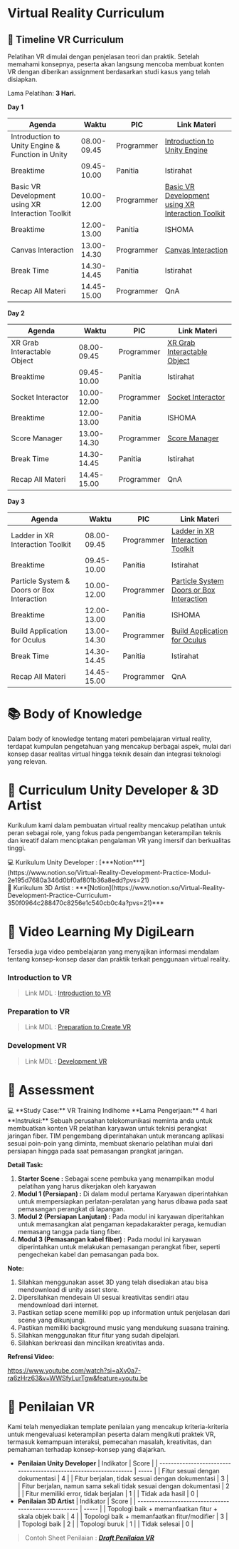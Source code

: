 # Virtual Reality Curriculum

## 📆 Timeline VR Curriculum

Pelatihan VR dimulai dengan penjelasan teori dan praktik. Setelah memahami konsepnya, peserta akan langsung mencoba membuat konten VR dengan diberikan assignment berdasarkan studi kasus yang telah disiapkan.

Lama Pelatihan: **3 Hari.**

**Day 1**

| Agenda                                                                                              | Waktu       | PIC        | Link Materi                                                                                                                                                         |
| --------------------------------------------------------------------------------------------------- | ----------- | ---------- | ------------------------------------------------------------------------------------------------------------------------------------------------------------------- |
| Introduction to Unity Engine & Function in Unity                                                    | 08.00-09.45 | Programmer | [Introduction to Unity Engine](/curriculum/intro)                                          |
| Breaktime                                                                                           | 09.45-10.00 | Panitia    | Istirahat                                                                                                                                                           |
| Basic VR Development using XR Interaction Toolkit                                                   | 10.00-12.00 | Programmer | [Basic VR Development using XR Interaction Toolkit](/curriculum/basic) |
| Breaktime                                                                                           | 12.00-13.00 | Panitia    | ISHOMA                                                                                                                                                              |
| Canvas Interaction                                                                                  | 13.00-14.30 | Programmer | [Canvas Interaction](/curriculum/canvas)                                                               |
| Break Time                                                                                          | 14.30-14.45 | Panitia    | Istirahat                                                                                                                                                           |
| Recap All Materi                                                                                    | 14.45-15.00 | Programmer | QnA                                                                                                                                                                 |

**Day 2**

| Agenda                      | Waktu       | PIC        | Link Materi                                                                                                             |
| --------------------------- | ----------- | ---------- | ----------------------------------------------------------------------------------------------------------------------- |
| XR Grab Interactable Object | 08.00-09.45 | Programmer | [XR Grab Interactable Object](/curriculum/grab) |
| Breaktime                   | 09.45-10.00 | Panitia    | Istirahat                                                                                                               |
| Socket Interactor           | 10.00-12.00 | Programmer | [Socket Interactor](/curriculum/socket)                     |
| Breaktime                   | 12.00-13.00 | Panitia    | ISHOMA                                                                                                                  |
| Score Manager               | 13.00-14.30 | Programmer | [Score Manager](/curriculum/score)                             |
| Break Time                  | 14.30-14.45 | Panitia    | Istirahat                                                                                                               |
| Recap All Materi            | 14.45-15.00 | Programmer | QnA                                                                                                                     |

**Day 3**

| Agenda                                     | Waktu       | PIC        | Link Materi                                                                                                                                                                                                       |
| ------------------------------------------ | ----------- | ---------- | ----------------------------------------------------------------------------------------------------------------------------------------------------------------------------------------------------------------- |
| Ladder in XR Interaction Toolkit           | 08.00-09.45 | Programmer | [Ladder in XR Interaction Toolkit](/curriculum/ladder)                                                                                |
| Breaktime                                  | 09.45-10.00 | Panitia    | Istirahat                                                                                                                                                                                                         |
| Particle System & Doors or Box Interaction | 10.00-12.00 | Programmer | [Particle System](/curriculum/particle) <br/>[Doors or Box Interaction](/curriculum/doors)|
| Breaktime                                  | 12.00-13.00 | Panitia    | ISHOMA                                                                                                                                                                                                            |
| Build Application for Oculus               | 13.00-14.30 | Programmer | [Build Application for Oculus](/curriculum/build)                                                                                        |
| Break Time                                 | 14.30-14.45 | Panitia    | Istirahat                                                                                                                                                                                                         |
| Recap All Materi                           | 14.45-15.00 | Programmer | QnA                                                                                                                                                                                                               |


# 📚 Body of Knowledge

Dalam body of knowledge tentang materi pembelajaran virtual reality, terdapat kumpulan pengetahuan yang mencakup berbagai aspek, mulai dari konsep dasar realitas virtual hingga teknik desain dan integrasi teknologi yang relevan.



# 🏫 Curriculum Unity Developer & 3D Artist

Kurikulum kami dalam pembuatan virtual reality mencakup pelatihan untuk peran sebagai role, yang fokus pada pengembangan keterampilan teknis dan kreatif dalam menciptakan pengalaman VR yang imersif dan berkualitas tinggi.

<aside>
💻 Kurikulum Unity Developer : [***Notion***](https://www.notion.so/Virtual-Reality-Development-Practice-Modul-2e195d7680a346d0bf0af801b36a8edd?pvs=21)

</aside>

<aside>
🧊 Kurikulum 3D Artist : ***[Notion](https://www.notion.so/Virtual-Reality-Development-Practice-Curriculum-350f0964c288470c8256e1c540cb0c4a?pvs=21)***

</aside>

# 🎥 Video Learning My DigiLearn

Tersedia juga video pembelajaran yang menyajikan informasi mendalam tentang konsep-konsep dasar dan praktik terkait penggunaan virtual reality.

### Introduction to VR

> Link MDL : [Introduction to VR](https://mydigilearn.id/programs/677/introduction-to-vr/batch/738)

### Preparation to VR

> Link MDL : [Preparation to Create VR](https://mydigilearn.id/programs/679/preparation-to-create-vr/batch/739)

### Development VR

> Link MDL : [Development VR](https://mydigilearn.id/programs/680/development-vr/batch/740)

# 📑 Assessment

<aside>
💻 **Study Case:** VR Training Indihome
**Lama Pengerjaan:** 4 hari
**Instruksi:** Sebuah perusahan telekomunikasi meminta anda untuk membuatkan konten VR pelatihan karyawan untuk teknisi perangkat jaringan fiber. TIM pengembang diperintahakan untuk merancang aplikasi sesuai poin-poin yang diminta, membuat skenario pelatihan mulai dari persiapan hingga pada saat pemasangan prangkat jaringan.

**Detail Task:**

1. **Starter Scene :** Sebagai scene pembuka yang menampilkan modul pelatihan yang harus dikerjakan oleh karyawan
2. **Modul 1 (Persiapan) :** Di dalam modul pertama Karyawan diperintahkan untuk mempersiapkan perlatan-peralatan yang harus dibawa pada saat pemasangan perangkat di lapangan.
3. **Modul 2 (Persiapan Lanjutan) :** Pada modul ini karyawan diperitahkan untuk memasangkan alat pengaman kepadakarakter peraga, kemudian memasang tangga pada tiang fiber.
4. **Modul 3 (Pemasangan kabel fiber) :** Pada modul ini karyawan diperintahkan untuk melakukan pemasangan perangkat fiber, seperti pengechekan kabel dan pemasangan pada box.

**Note:**

1. Silahkan menggunakan asset 3D yang telah disediakan atau bisa mendownload di unity asset store.
2. Dipersilahkan mendesain UI sesuai kreativitas sendiri atau mendownload dari internet.
3. Pastikan setiap scene memiliki pop up information untuk penjelasan dari scene yang dikunjungi.
4. Pastikan memiliki background music yang mendukung suasana training.
5. Silahkan menggunakan fitur fitur yang sudah dipelajari.
6. Silahkan berkreasi dan mincilkan kreativitas anda.

**Refrensi Video:**

https://www.youtube.com/watch?si=aXv0a7-ra6zHrz63&v=WWSfyLurTgw&feature=youtu.be

</aside>

# 💯 Penilaian VR

Kami telah menyediakan template penilaian yang mencakup kriteria-kriteria untuk mengevaluasi keterampilan peserta dalam mengikuti praktek VR, termasuk kemampuan interaksi, pemecahan masalah, kreativitas, dan pemahaman terhadap konsep-konsep yang diajarkan.

- **Penilaian Unity Developer**
  | Indikator                                                         | Score |
  | ----------------------------------------------------------------- | ----- |
  | Fitur sesuai dengan dokumentasi                                   | 4     |
  | Fitur berjalan, tidak sesuai dengan dokumentasi                   | 3     |
  | Fitur berjalan, namun sama sekali tidak sesuai dengan dokumentasi | 2     |
  | Fitur memiliki error, tidak berjalan                              | 1     |
  | Tidak ada hasil                                                   | 0     |
- **Penilaian 3D Artist**
  | Indikator                                             | Score |
  | ----------------------------------------------------- | ----- |
  | Topologi baik + memanfaatkan fitur + skala objek baik | 4     |
  | Topologi baik + memanfaatkan fitur/modifier           | 3     |
  | Topologi baik                                         | 2     |
  | Topologi buruk                                        | 1     |
  | Tidak selesai                                         | 0     |

> Contoh Sheet Penilaian : [**_Draft Penilaian VR_**](https://docs.google.com/spreadsheets/d/1OvJ86RE-Pon56_2asdP5F99ycDV37p0-NmwPzre9B9c/edit?usp=sharing)
